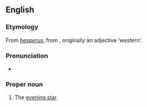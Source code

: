 {{wikipedia}}
==English==

===Etymology===
From {{etyl|la}} ''[[hesperus]]'', from {{etyl|grc}} '''{{polytonic|[[ἕσπερος]]}}''', originally an adjective ‘western’.

===Pronunciation===
* {{IPA|/ˈhɛspəɹəs/}}

===Proper noun===
{{en-proper noun}}

# The [[evening star]].
